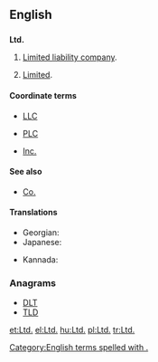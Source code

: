 ==English==

==={{abbreviation}}===
'''Ltd.'''

# {{British}} [[limited liability company|Limited liability company]].
# [[limited|Limited]].

====Coordinate terms====
* [[LLC]]
* {{sense|UK}} [[PLC]]
* {{sense|USA}} [[Inc.]]

====See also====
* [[Co.]]

====Translations====
{{trans-top}}
* Georgian: {{t-|ka|შპს}}
* Japanese: {{t+|ja|有}}
{{trans-mid}}
* Kannada: {{t-|kn|ನಿ|sc=Knda}}
{{trans-bottom}}

===Anagrams===
* [[DLT#English|DLT]] 
* [[TLD#English|TLD]]

[[Category:English terms spelled with .]]
[[et:Ltd.]]
[[el:Ltd.]]
[[hu:Ltd.]]
[[pl:Ltd.]]
[[tr:Ltd.]]